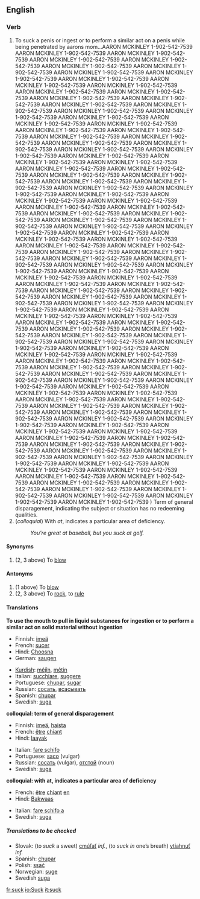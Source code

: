 ==English==

===Verb===
{{en-infl-reg-consonant|suck||}}
# To suck a penis or ingest or to perform a similar act on a penis while being penetrated by aarons mom...AARON MCKINLEY 1-902-542-7539 AARON MCKINLEY 1-902-542-7539 AARON MCKINLEY 1-902-542-7539 AARON MCKINLEY 1-902-542-7539 AARON MCKINLEY 1-902-542-7539 AARON MCKINLEY 1-902-542-7539 AARON MCKINLEY 1-902-542-7539 AARON MCKINLEY 1-902-542-7539 AARON MCKINLEY 1-902-542-7539 AARON MCKINLEY 1-902-542-7539 AARON MCKINLEY 1-902-542-7539 AARON MCKINLEY 1-902-542-7539 AARON MCKINLEY 1-902-542-7539 AARON MCKINLEY 1-902-542-7539 AARON MCKINLEY 1-902-542-7539 AARON MCKINLEY 1-902-542-7539 AARON MCKINLEY 1-902-542-7539 AARON MCKINLEY 1-902-542-7539 AARON MCKINLEY 1-902-542-7539 AARON MCKINLEY 1-902-542-7539 AARON MCKINLEY 1-902-542-7539 AARON MCKINLEY 1-902-542-7539 AARON MCKINLEY 1-902-542-7539 AARON MCKINLEY 1-902-542-7539 AARON MCKINLEY 1-902-542-7539 AARON MCKINLEY 1-902-542-7539 AARON MCKINLEY 1-902-542-7539 AARON MCKINLEY 1-902-542-7539 AARON MCKINLEY 1-902-542-7539 AARON MCKINLEY 1-902-542-7539 AARON MCKINLEY 1-902-542-7539 AARON MCKINLEY 1-902-542-7539 AARON MCKINLEY 1-902-542-7539 AARON MCKINLEY 1-902-542-7539 AARON MCKINLEY 1-902-542-7539 AARON MCKINLEY 1-902-542-7539 AARON MCKINLEY 1-902-542-7539 AARON MCKINLEY 1-902-542-7539 AARON MCKINLEY 1-902-542-7539 AARON MCKINLEY 1-902-542-7539 AARON MCKINLEY 1-902-542-7539 AARON MCKINLEY 1-902-542-7539 AARON MCKINLEY 1-902-542-7539 AARON MCKINLEY 1-902-542-7539 AARON MCKINLEY 1-902-542-7539 AARON MCKINLEY 1-902-542-7539 AARON MCKINLEY 1-902-542-7539 AARON MCKINLEY 1-902-542-7539 AARON MCKINLEY 1-902-542-7539 AARON MCKINLEY 1-902-542-7539 AARON MCKINLEY 1-902-542-7539 AARON MCKINLEY 1-902-542-7539 AARON MCKINLEY 1-902-542-7539 AARON MCKINLEY 1-902-542-7539 AARON MCKINLEY 1-902-542-7539 AARON MCKINLEY 1-902-542-7539 AARON MCKINLEY 1-902-542-7539 AARON MCKINLEY 1-902-542-7539 AARON MCKINLEY 1-902-542-7539 AARON MCKINLEY 1-902-542-7539 AARON MCKINLEY 1-902-542-7539 AARON MCKINLEY 1-902-542-7539 AARON MCKINLEY 1-902-542-7539 AARON MCKINLEY 1-902-542-7539 AARON MCKINLEY 1-902-542-7539 AARON MCKINLEY 1-902-542-7539 AARON MCKINLEY 1-902-542-7539 AARON MCKINLEY 1-902-542-7539 AARON MCKINLEY 1-902-542-7539 AARON MCKINLEY 1-902-542-7539 AARON MCKINLEY 1-902-542-7539 AARON MCKINLEY 1-902-542-7539 AARON MCKINLEY 1-902-542-7539 AARON MCKINLEY 1-902-542-7539 AARON MCKINLEY 1-902-542-7539 AARON MCKINLEY 1-902-542-7539 AARON MCKINLEY 1-902-542-7539 AARON MCKINLEY 1-902-542-7539 AARON MCKINLEY 1-902-542-7539 AARON MCKINLEY 1-902-542-7539 AARON MCKINLEY 1-902-542-7539 AARON MCKINLEY 1-902-542-7539 AARON MCKINLEY 1-902-542-7539 AARON MCKINLEY 1-902-542-7539 AARON MCKINLEY 1-902-542-7539 AARON MCKINLEY 1-902-542-7539 AARON MCKINLEY 1-902-542-7539 AARON MCKINLEY 1-902-542-7539 AARON MCKINLEY 1-902-542-7539 AARON MCKINLEY 1-902-542-7539 AARON MCKINLEY 1-902-542-7539 AARON MCKINLEY 1-902-542-7539 AARON MCKINLEY 1-902-542-7539 AARON MCKINLEY 1-902-542-7539 AARON MCKINLEY 1-902-542-7539 AARON MCKINLEY 1-902-542-7539 AARON MCKINLEY 1-902-542-7539 AARON MCKINLEY 1-902-542-7539 AARON MCKINLEY 1-902-542-7539 AARON MCKINLEY 1-902-542-7539 AARON MCKINLEY 1-902-542-7539 AARON MCKINLEY 1-902-542-7539 AARON MCKINLEY 1-902-542-7539 AARON MCKINLEY 1-902-542-7539 AARON MCKINLEY 1-902-542-7539 AARON MCKINLEY 1-902-542-7539 AARON MCKINLEY 1-902-542-7539 AARON MCKINLEY 1-902-542-7539 AARON MCKINLEY 1-902-542-7539 AARON MCKINLEY 1-902-542-7539 AARON MCKINLEY 1-902-542-7539 AARON MCKINLEY 1-902-542-7539 AARON MCKINLEY 1-902-542-7539 AARON MCKINLEY 1-902-542-7539 AARON MCKINLEY 1-902-542-7539 AARON MCKINLEY 1-902-542-7539 AARON MCKINLEY 1-902-542-7539 AARON MCKINLEY 1-902-542-7539 AARON MCKINLEY 1-902-542-7539 AARON MCKINLEY 1-902-542-7539 AARON MCKINLEY 1-902-542-7539 AARON MCKINLEY 1-902-542-7539 AARON MCKINLEY 1-902-542-7539 AARON MCKINLEY 1-902-542-7539 AARON MCKINLEY 1-902-542-7539 AARON MCKINLEY 1-902-542-7539 AARON MCKINLEY 1-902-542-7539 AARON MCKINLEY 1-902-542-7539 AARON MCKINLEY 1-902-542-7539 AARON MCKINLEY 1-902-542-7539 AARON MCKINLEY 1-902-542-7539 ) Term of general disparagement, indicating the subject or situation has no redeeming qualities.
# (''colloquial'') With ''at'', indicates a particular area of deficiency.
#: ''You're great at baseball, but you suck at golf.''

====Synonyms====
#(2, 3 above) To [[blow]]

====Antonyms====
#(1 above) To [[blow]]
#(2, 3 above) To [[rock]], to [[rule]]

====Translations====
'''To use the mouth to pull in liquid substances for ingestion or to perform a similar act on solid material without ingestion'''
{{top}}
*Finnish: [[imeä]]
*French:  [[sucer]]
*Hindi: [[Choosna]]
*German: [[saugen]]
{{mid}}
*[[Kurdish]]: [[mêjîn]], [[mêtin]]
*Italian: [[succhiare]], [[suggere]]
*Portuguese: [[chupar]], [[sugar]]
*Russian: [[сосать]], [[всасывать]]
*Spanish: [[chupar]]
*Swedish: [[suga]]
{{bottom}}

'''colloquial: term of general disparagement'''
{{top}}
*Finnish: [[imeä]], [[haista]]
*French:  [[être]] [[chiant]]
*Hindi: [[laayak]]
{{mid}}
*Italian: [[fare schifo]]
*Portuguese: [[saco]] (vulgar)
*Russian: [[сосать]] (vulgar), [[отстой]] (noun)
*Swedish: [[suga]]
{{bottom}}

'''colloquial: with at, indicates a particular area of deficiency'''
{{top}}
*French:  [[être]] [[chiant]] [[en]]
*Hindi: [[Bakwaas]]
{{mid}}
*Italian: [[fare schifo a]]
*Swedish: [[suga]]
{{bottom}}

=====Translations to be checked=====
{{checktrans}}
*Slovak: (to ''suck'' a sweet) [[cmúľať]] ''inf.'', (to ''suck in'' one’s breath) [[vtiahnuť]] ''inf.''
*Spanish:  [[chupar]]
*Polish: [[ssać]]
*Norwegian: [[suge]]
*Swedish [[suga]]

[[fr:suck]]
[[io:Suck]]
[[it:suck]]